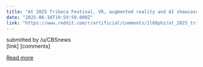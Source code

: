 ```yaml
---
title: "At 2025 Tribeca Festival, VR, augmented reality and AI showcase immersive storytelling"
date: "2025-06-10T19:59:59.000Z"
link: "https://www.reddit.com/r/artificial/comments/1l88phz/at_2025_tribeca_festival_vr_augmented_reality_and/"
---
```


submitted by    /u/CBSnews  
 [link]   [comments]

[Read more](https://www.reddit.com/r/artificial/comments/1l88phz/at_2025_tribeca_festival_vr_augmented_reality_and/)
